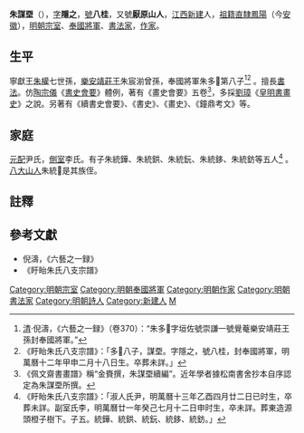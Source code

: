 '''朱謀垔'''（{{bd|1584年||1628年|catIdx=Z朱}}），[[表字|字]]'''隱之'''，[[號|號]]'''八桂'''，又號'''厭原山人'''，[[江西|江西]][[新建|新建]]人，[[祖籍|祖籍]][[南直隸|直隸]][[鳳陽縣|鳳陽]]（今[[安徽|安徽]]），[[明朝宗室|明朝宗室]]、[[奉國將軍|奉國將軍]]、[[書法家|書法家]]，[[作家|作家]]。

==生平==
寧獻王[[朱權|朱權]]七世孫，[[明朝藩王列表_(寧王系)|樂安靖莊王]]朱宸湔曾孫，奉國將軍朱多𤒩第八子<ref>[[清|清]]·倪濤，《六藝之一録》（卷370）：“朱多𤒩字垣佐號崇謙一號覺菴樂安靖莊王孫封奉國將軍。”</ref><ref>《盱眙朱氏八支宗譜》：「多𤒩八子，謀垔。字隱之，號八桂，封奉國將軍，明萬曆十二年甲申二月十八日生。卒葬未詳。」</ref> 。擅長[[書法|書法]]。仿[[陶宗儀|陶宗儀]]《[[書史會要|書史會要]]》體例，著有《畫史會要》五卷<ref>《佩文齋書畫譜》稱“金賚撰，朱謀垔續編”。近年學者據松南書舍抄本自序認定為朱謀垔所撰。</ref>，多採[[劉璋_(天順進士)|劉璋]]《[[皇明書畫史|皇明書畫史]]》之說。另著有《續書史會要》、《書史》、《畫史》、《鐘鼎考文》等。

==家庭==
[[元配|元配]]尹氏，[[側室|側室]]李氏。有子朱統鏵、朱統鉷、朱統鈨、朱統鉹、朱統鈁等五人<ref>《盱眙朱氏八支宗譜》：「淑人氏尹，明萬曆十三年乙酉四月廿二日已时生，卒葬未詳。副室氏李，明萬曆廿一年癸己七月十二日申时生，卒未詳。葬東造源頭橙子樹下。子五。統鏵、統鉷、統鈨、統鉹、統鈁。」</ref> 。[[八大山人|八大山人]]朱統𨨗是其族侄。

==註釋==
{{reflist}}

==參考文獻==
*倪濤，《六藝之一録》
*《盱眙朱氏八支宗譜》

{{DEFAULTSORT:Zhu朱}}

[[Category:明朝宗室|Category:明朝宗室]]
[[Category:明朝奉國將軍|Category:明朝奉國將軍]]
[[Category:明朝作家|Category:明朝作家]]
[[Category:明朝書法家|Category:明朝書法家]]
[[Category:明朝詩人|Category:明朝詩人]]
[[Category:新建人|Category:新建人]]
[[Category:朱姓|M]]